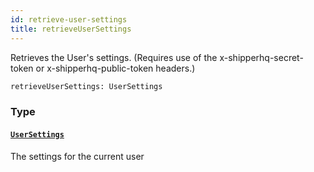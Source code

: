 ```yaml
---
id: retrieve-user-settings
title: retrieveUserSettings
---
```


Retrieves the User's settings.
(Requires use of the x-shipperhq-secret-token or x-shipperhq-public-token headers.)

```graphql
retrieveUserSettings: UserSettings

```

### Type

#### [`UserSettings`](../rate-manager-service/objects/user-settings)

The settings for the current user
